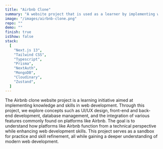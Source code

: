 ```yaml
---
title: "Airbnb Clone"
summary: "A website project that is used as a learner by implementing what has been learned"
image: "/images/airbnb-clone.png"
repo: ""
demo: ""
finish: true
isShow: false
stack:
  [
    "Next.js 13",
    "Tailwind CSS",
    "Typescript",
    "Prisma",
    "NextAuth",
    "MongoDB",
    "Cloudinary",
    "Zustand",
  ]
---
```


The Airbnb clone website project is a learning initiative aimed at implementing knowledge and skills in web development. Through this project, we explore concepts such as UI/UX design, front-end and back-end development, database management, and the integration of various features commonly found on platforms like Airbnb. The goal is to understand how platforms like Airbnb function from a technical perspective while enhancing web development skills. This project serves as a sandbox for practice and skill refinement, all while gaining a deeper understanding of modern web development.
